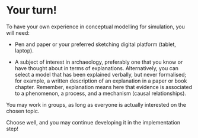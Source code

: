 # Your turn! {#concept-your-turn}

To have your own experience in conceptual modelling for simulation, you will need:

- Pen and paper or your preferred sketching digital platform (tablet, laptop).

- A subject of interest in archaeology, preferably one that you know or have thought about in terms of explanations. Alternatively, you can select a model that has been explained verbally, but never formalised; for example, a written description of an explanation in a paper or book chapter. Remember, explanation means here that evidence is associated to a phenomenon, a process, and a mechanism (causal relationships).

You may work in groups, as long as everyone is actually interested on the chosen topic.

Choose well, and you may continue developing it in the implementation step! 
